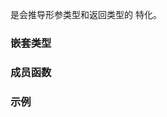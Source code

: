 {{cpp/title|logical_not&lt;void&gt;}}
{{cpp/utility/functional/navbar}}
{{ddcl|header=functional|since=c++14|
template&lt;&gt;
class logical_not&lt;void&gt;;
}}

{{c/core|std::logical_not&lt;void&gt;}} 是会推导形参类型和返回类型的 {{lc|std::logical_not}} 特化。

===嵌套类型===
{{dsc begin}}
{{dsc hitem|嵌套类型|定义}}
{{dsc|{{tt|is_transparent}}|[[cpp/utility/functional#透明函数对象|未指定]]}}
{{dsc end}}

===成员函数===
{{dsc begin}}
{{dsc mem fun|cpp/utility/functional/logical_not_void|title=operator()|inlinemem=true|应用 {{tt|operator!}} 到它的实参}}
{{dsc end}}

{{member|{{small|std::logical_not&lt;void&gt;::}}operator()|2=
{{ddcl|1=
template&lt; class T &gt;
constexpr auto operator()( T&amp;&amp; arg ) const
    -&gt; decltype(!std::forward&lt;T&gt;(arg));
}}

返回 {{c|!std::forward&lt;T&gt;(arg)}} 的结果。

===参数===
{{par begin}}
{{par|arg|要应用逻辑非的值}}
{{par end}}

===返回值===
{{c|!std::forward&lt;T&gt;(arg)}}。
}}

===示例===
{{example}}

{{langlinks|en|ja|ru}}